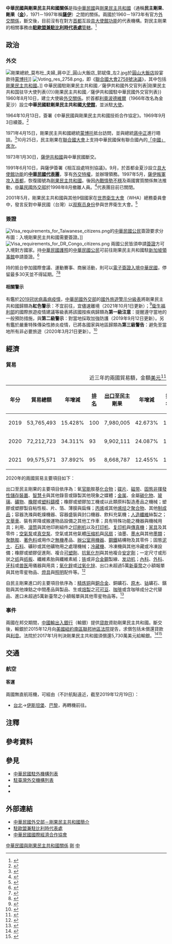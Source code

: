 {{noteTA
|G1=Medicine
|1=zh-hans:台; zh-hant:臺;
|2=zh-hans:金沙萨; zh-hant:金沙薩; zh-tw:金夏沙;
|3=zh-hant:伊斯坦堡; zh-cn:伊斯坦布尔; zh-sg:伊斯坦堡;
|4=zh-hant:杜拜; zh-cn:迪拜; zh-sg:杜拜;
|5=zh-hans:非易失性存储器; zh-hant:非揮發性儲存裝置;
|6=zh-hans:智能卡; zh-hant:智能卡; zh-tw:智慧卡;
|7=zh-hans:塑料; zh-hant:塑料; zh-tw:塑膠;
|8=zh-hans:引擎; zh-hant:引擎; zh-cn:发动机;
}}

{{not|中國－剛果民主共和國關係}}
{{Dablink|關於中華民國與「剛」字國家的外交關係，詳見'''[[中剛關係|中剛關係 (消歧義)]]'''。}}

{{Infobox Bilateral relations|中華民國與剛果民主共和國|ROC|COD|filetype=png}}

'''中華民國與剛果民主共和國關係'''是指[[中華民國|中華民國]]與[[剛果民主共和國|剛果民主共和國]]（通稱'''民主剛果'''、'''剛果（[[金夏沙|金]]）'''，1971－1997年稱'''[[薩伊|薩伊]]'''）之間的關係。兩國於1960－1973年有官方[[外交#外交上的承認|外交關係]]，斷交後，目前沒有在對方[[首都|首都]]互設[[實質大使館|具大使館功能]]的代表機構。對民主剛果的相關事務由'''[[駐歐盟兼駐比利時代表處|駐歐盟兼駐比利時代表處]]'''[[兼轄|管轄]]。<ref>{{Cite web |url = https://www.boca.gov.tw/sp-foof-countrycp-03-149-bbb26-03-1.html |title = 駐館位置及聯絡方式 |publisher = [[中華民國外交部|中華民國外交部]] [[外交部領事事務局|領事事務局]] |access-date = 2017-12-23 |archive-date = 2017-12-24 |archive-url = https://web.archive.org/web/20171224042421/https://www.boca.gov.tw/sp-foof-countrycp-03-149-bbb26-03-1.html }}</ref>

==政治==
===外交===
[[File:剛果總統_莫布杜_夫婦_蔣中正_圓山大飯店_郭斌偉_左2.jpg|thumb]]於[[圓山大飯店|圓山大飯店]]設宴款待[[蒙博托|蒙博托]]]]
[[File:Voting_res_2758.png|thumb]]，即《[[聯合國大會2758號決議|聯合國大會2758號決議]]》，其中包括[[剛果民主共和國|剛果民主共和國]]。]]
{{see also|中華民國外交|{{link-en|剛果民主共和國外交|Foreign relations of the Democratic Republic of the Congo}}}}
{{see also|中国驻刚果民主共和国大使列表{{!}}中華民國駐剛果民主共和國／薩伊共和國外交官列表|刚果民主共和国驻华大使列表{{!}}剛果民主共和國／薩伊共和國駐中華民國外交官列表}}
1960年8月10日，建立大使級[[外交#外交上的承認|外交關係]]。於首都[[利奧波德維爾|利奧波德維爾]]（1966年改名為金夏沙）設立'''中華民國駐剛果民主共和國[[外交代表機構#大使馆|大使館]]'''，並派駐[[特命全權大使|大使]]。

1964年10月13日，簽署《中華民國與剛果民主共和國技術合作協定》。1969年9月3日續簽。<ref>{{Cite web |url = https://no06.mofa.gov.tw/mofatreatys/Result.aspx?tysubject_c=&tysubject_e=&tysubject_o=&tycountry_c=%e5%89%9b%e6%9e%9c&tycountry_e=%e5%89%9b%e6%9e%9c&tyeffectivedate=&tyeffectivedateE=&tysigneddate=&tysigneddateE=&start=Y&tykeyword=&Order=Signing&tyclass= |title = 條約協定查詢系統 |publisher = 中華民國外交部}}</ref>

1971年4月15日，剛果民主共和國總統[[蒙博托·塞塞·塞科|蒙博托]]抵台訪問，並與總統[[蔣中正|蔣中正]]進行晤談。<ref>{{Cite web |url=http://www.ccfd.org.tw/ccef001/index.php?option=com_content&view=article&id=1464:0008-45&catid=198&Itemid=256 |title=存档副本 |accessdate=2016-11-06 |archive-date=2016-11-07 |archive-url=https://web.archive.org/web/20161107011007/http://www.ccfd.org.tw/ccef001/index.php?option=com_content&view=article&id=1464:0008-45&catid=198&Itemid=256 |dead-url=no }}</ref>10月25日，民主剛果在[[聯合國大會|聯合國大會]]上支持中華民國保有聯合國內的[[中國與聯合國#代表權問題|「中國」席次]]。

1973年1月30日，[[薩伊共和國|薩伊共和國]]與中華民國斷交。

1991年6月10日，與薩伊簽署《相互設處特別協議》。9月，於首都金夏沙設立[[實質大使館|具大使館功能]]的'''[[臺北經濟文化代表處|中華民國代表團]]'''，享有[[外交特權|外交特權]]，並辦理領務。1997年5月，[[第一次剛果戰爭|薩伊叛軍攻入首都]]，恢復國號為[[剛果民主共和國|剛果民主共和國]]。後因[[第二次剛果戰爭|內戰情勢不穩]]及兩國實質關係無法推動，[[中華民國外交部|中華民國外交部]]於1998年8月撤離人員。<ref>{{Cite web |url = http://multilingual.mofa.gov.tw/web/web_UTF-8/almanac/almanac1999/mo3/chapter1-3.htm |title = 《中華民國88年外交年鑑》〈第三章 中外關係〉 |publisher = 中華民國外交部 |accessdate = 2017-02-13 |archive-date = 2018-07-13 |archive-url = https://web.archive.org/web/20180713052427/http://multilingual.mofa.gov.tw/web/web_UTF-8/almanac/almanac1999/mo3/chapter1-3.htm |dead-url = no }}</ref>代表團目前已關閉。

2001年5月，剛果民主共和國與其他9個國家在[[世界衛生大會|世界衛生大會]]（WHA）總務委員會中，發言反對中華民國（台灣）以[[观察员身份|观察员身份]]參與世界衛生大會。<ref>{{Cite web |url = https://www.mofa.gov.tw/News_Content_M_2.aspx?n=FAEEE2F9798A98FD&sms=6DC19D8F09484C89&s=F9A77FABF96B78C2 |author = 公眾外交協調會 |date = 2001年5月14日 |title = 本年我國參與WHO案 |publisher = 中華民國外交部 |accessdate = 2019年7月22日 |archive-date = 2020年9月3日 |archive-url = https://web.archive.org/web/20200903191438/https://www.mofa.gov.tw/News_Content_M_2.aspx?n=FAEEE2F9798A98FD&sms=6DC19D8F09484C89&s=F9A77FABF96B78C2 |dead-url = no }}</ref>

===簽證===
[[File:Visa_requirements_for_Taiwanese_citizens.png|thumb]]的[[中華民國國民|中華民國公民]]簽證要求分布圖：入境剛果民主共和國需要簽證。]]
[[File:Visa_requirements_for_DR_Congo_citizens.png|thumb]]
{{see also|中華民國簽證政策|中華民國公民簽證要求}}
{{see also|剛果民主共和國簽證政策|{{link-en|剛果民主共和國公民簽證要求|Visa requirements for Democratic Republic of the Congo citizens}}}}
兩國公民皆須申請[[簽證|簽證]]方可入境對方國家。持[[中華民國護照|中華民國護照]]的[[中華民國國民|中華民國公民]]可前往剛果民主共和國駐[[新加坡|新加坡]][[領事館|領事館]]申請簽證。<ref>{{Cite web |url = https://www.boca.gov.tw/sp-foof-countrycp-03-149-bbb26-02-1.html |title = 簽證及入境須知 |publisher = 外交部領事事務局 |access-date = 2017-12-23 |archive-date = 2017-12-24 |archive-url = https://web.archive.org/web/20171224101239/https://www.boca.gov.tw/sp-foof-countrycp-03-149-bbb26-02-1.html }}</ref>

持{{link-en|剛果民主共和國護照|Democratic Republic of the Congo passport}}的{{link-en|剛果民主共和國人口|Demographics of the Democratic Republic of the Congo|民主剛果公民}}抵台參加國際會議、運動賽事、商展活動，則可以[[中華民國簽證政策#电子签证|電子簽證入境中華民國]]，停留最多30天並不得延期。<ref>{{Cite web |url = https://www.boca.gov.tw/cp-228-4488-8208a-1.html |title = 誰具備申請電子簽證的資格? |publisher = 外交部領事事務局 |access-date = 2018-12-15 |archive-date = 2018-12-09 |archive-url = https://web.archive.org/web/20181209124657/https://www.boca.gov.tw/cp-228-4488-8208a-1.html }}</ref><ref>{{Cite web|url = https://www.boca.gov.tw/cp-215-643-5e740-1.html|title = 我的電子簽證效期多久？|publisher = 外交部領事事務局|access-date = 2018-03-31|archive-date = 2018-03-27|archive-url = https://web.archive.org/web/20180327023606/https://www.boca.gov.tw/cp-215-643-5e740-1.html}}</ref>

====相關警示====
有鑑於[[2019冠状病毒病疫情|2019冠状病毒病疫情]]，[[中華民國外交部|中華民國外交部]]的[[國外旅遊警示分級表|國外旅遊警示分級表]]將剛果民主共和國歸類為'''紅色警示'''：不宜前往，宜儘速離境（2021年10月1日更新）；<ref>{{Cite web |url = https://www.boca.gov.tw/sp-trwa-list-1.html |title = 國外旅遊警示分級表 |publisher = 外交部領事事務局 |access-date = 2022-01-30 |archive-date = 2020-02-08 |archive-url = https://web.archive.org/web/20200208022958/https://www.boca.gov.tw/sp-trwa-list-1.html }}</ref>[[中華民國衛生福利部|衛生福利部]]的國際旅遊疫情建議等級表將該國按疾病歸類為'''第一級注意'''：提醒遵守當地的一般預防措施，與'''第二級警示'''：對當地採取加強防護（2019年9月12日更新）。另有鑑於嚴重特殊傳染性肺炎疫情，已將各國家與地區歸類為'''第三級警告'''：避免至當地所有非必要旅遊（2020年3月21日更新）。<ref>{{Cite web |url = https://www.cdc.gov.tw/CountryEpidLevel/GetPrescription/582?uacid=429 |title = 國際旅遊疫情建議等級 |publisher = [[中華民國衛生福利部|中華民國衛生福利部]] |access-date = 2019-05-18 |archive-date = 2022-05-13 |archive-url = https://web.archive.org/web/20220513232853/https://www.cdc.gov.tw/CountryEpidLevel/GetPrescription/582?uacid=429 }}</ref>

==經濟==
{{see also|臺灣經濟|剛果民主共和國經濟}}
===貿易===
{|class=wikitable
|+近三年的兩國貿易額，金額[[美元|美元]]<ref>{{Cite web |url = https://cuswebo.trade.gov.tw/ |title = 中華民國進出口貿易統計 |publisher = [[中華民國經濟部|中華民國經濟部]] [[經濟部國際貿易局|國際貿易局]] |access-date = 2021-05-08 |archive-date = 2016-03-09 |archive-url = https://web.archive.org/web/20160309193715/http://cus93.trade.gov.tw/FSCI/ }}</ref>
!年分!!貿易總額!!年增減!![[世界政區索引|排名]]!![[出口贸易|出口]]至民主剛果!!年增減!!排名!!自民主剛果[[进口贸易|進口]]!!年增減!!排名
|-
| 2019 || 53,765,493 || {{decrease}}15.428% || 100 || 7,980,005 || {{increase}}42.673% || 132 || 45,785,488 || {{decrease}}21.033% || 82
|-
| 2020 || 72,212,723 || {{increase}}34.311% || 93 || 9,902,111 || {{increase}}24.087% || 121 || 62,310,612 || {{increase}}36.092% || 77
|-
| 2021 || 99,575,571 || {{increase}}37.892% || 95 || 8,668,787 || {{decrease}}12.455% || 130 || 90,906,784 || {{increase}}45.893% || 78
|}

2020年的兩國貿易主要項目如下：

出口至民主剛果的主要項目依序為：氧[[官能团|官能]]胺基[[化合物|化合物]]；[[光碟|碟片]]、[[磁带|磁带]]、[[固态存储|固態]][[非揮發性記憶體|非揮發性儲存裝置]]、[[智慧卡|智慧卡]]與其他錄音或錄製其他現象之媒體；[[金属|金属]]、金屬[[碳化物|碳化物]]、[[玻璃|玻璃]]、[[礦物|礦物]]、[[橡膠|橡膠]]或[[塑料|塑料]][[鑄造|鑄模]]；橡膠或塑膠加工機或以此類原料製造產品之機械；塑膠或塑膠製自粘性板、片、箔、薄膜與扁條；[[丙烯|丙烯]]或其他[[烯烃|烯烃]]之[[聚合物|聚合物]]、其他[[制成品|制成品]]；容器洗滌與乾燥機器、容器盛裝與封口機器、飲料充氣機；[[人造纖維|人造纖維]]絲製之{{link-en|縫紉線|Thread (yarn)}}；[[叉车|叉舉車]]、裝有昇降或搬運物品設備之其他工作車；具有特殊功能之機器與機械用具；利用{{link-en|印版|Forme (printing)|印刷版}}、[[平版印刷|滾筒]]與其他印刷組件之[[印刷机|印刷机]]以及[[打印机|打印机]]、[[复印机|复印机]]與[[傳真|傳真機]]；[[家具|家具]]及其零件；[[氣泵|空氣泵]]或[[真空泵|真空泵]]、空氣或其他氣體[[压缩机|压缩机]]與[[风扇|风扇]]；油墨、[[墨水|墨水]]與其他[[墨|墨類]]；[[聚酰胺|聚酰胺]]、[[色素|著色料]]或用作{{link-en|發光劑|Luminophore}}之[[无机化学|無機]]產品、[[:Category:办公设备|辦公室用機器]]、[[钢|鋼鐵]]結構物及其零件；固態[[土壤|泥土]]、[[岩石|石料]]、礦砂或其他礦物用之處理機械；[[冰箱|冷藏機]]、冷凍機與其他冷藏或冷凍設備；橡膠或塑膠促進劑、複合[[塑化劑|可塑劑]]、[[抗氧化剂|抗氧化剂]]與其他複合[[塑膠添加劑|安定劑]]；一定尺寸或形狀之[[纸|纸]]與[[纸板|纸板]]、纖維素胎與纖維素紙；[[铁|铁]]或非[[合金鋼|合金鋼]]製線、[[发动机|发动机]]；[[內科學|內科]]、[[外科学|外科]]、[[牙醫學|牙科]]或[[兽医|兽医]]用儀器與用具；[[氧化鋅|氧化鋅]]或[[过氧化锌|过氧化锌]]、出口未超過5萬[[新臺幣|新臺幣]]之小額報單與其他零星物品、[[燈具|燈具]]與[[照明|照明]]配件等。<ref>{{Cite web |url = https://www.taitraesource.com/default.asp |title = 近二年我國對當地出口主要產品 |publisher = [[中華民國對外貿易發展協會|中華民國對外貿易發展協會]] |access-date = 2021-09-26 |archive-date = 2007-06-02 |archive-url = https://web.archive.org/web/20070602030647/http://www.taitraesource.com/total01.asp }}</ref>

自民主剛果進口的主要項目依序為：[[精炼|精炼]][[铜|铜]]與[[銅合金列表|銅合金]]、銅礦石、[[木材|原木]]、[[钴|钴]]礦石、鑌鈷與其他煉鈷之中間產品與製品、生或[[烘焙|焙製]]之[[可可豆|可可豆]]、[[咖啡|咖啡]]或含咖啡成分之代替品、進口未超過5萬新臺幣之小額報單與其他零星物品等。<ref>{{Cite web |url = https://www.taitraesource.com/default.asp |title = 近二年我國自當地進口主要產品 |publisher = 中華民國對外貿易發展協會 |access-date = 2021-09-26 |archive-date = 2007-06-02 |archive-url = https://web.archive.org/web/20070602030647/http://www.taitraesource.com/total01.asp }}</ref>

===事件===
兩國在邦交期間，[[中國輸出入銀行|中國輸出入銀行]]（輸銀）提供[[貸款|貸款]]資助剛果民主共和國。斷交後，輸銀於2015年12月向[[美國紐約南區聯邦地區法院|美國紐約南區聯邦地區法院]]提告{{noteTag|中國輸出入銀行在[[紐約|紐約]]設有辦公室，過去貸款給[[中華民國外交#邦交國|中華民國的邦交國]]時由輸銀出面與對方國家銀行簽約，合約可以適用[[紐約州法律|紐約州法律]]，對中華民國比較有保障。}}，求償包括未償還貸款與[[利息|利息]]。法院於2017年1月判決剛果民主共和國須償還5,730萬美元給輸銀。<ref>{{Cite web |url = https://udn.com/news/story/5/2375838 |author = 田思怡 |date = 2017年3月31日 |title = 與台灣斷交的非洲國家小心了 銀行打官司討回64億貸款 |publisher = [[聯合新聞網|聯合新聞網]] |accessdate = 2017年5月20日 |archive-date = 2017年3月31日 |archive-url = https://web.archive.org/web/20170331031633/https://udn.com/news/story/5/2375838 |dead-url = no }}</ref><ref>{{Cite web |url = http://www.cw.com.tw/article/article.action?id=5081742 |author = [[德國之聲|德國之聲]] |date = 2017年4月2日 |title = 與台灣斷交 要付出代價！ |publisher = [[天下雜誌|天下雜誌]] |accessdate = 2017年5月20日 |archive-date = 2017年4月13日 |archive-url = https://web.archive.org/web/20170413165532/http://www.cw.com.tw/article/article.action?id=5081742 |dead-url = no }}</ref>

==交通==
{{see also|臺灣交通|{{link-en|剛果民主共和國交通|Transport in the Democratic Republic of the Congo}}}}
===航空===
<!-- 參考自中文、英文維基相關條目 -->
====客運====
兩國無直航班機，可經由（不計航點遠近，截至2019年12月19日{{noteTag|有鑑於[[2019冠状病毒病疫情|2019冠状病毒病疫情]]影響，暫停更新。}}）：

*[[臺灣桃園國際機場|台北]]→[[伊斯坦堡機場|伊斯坦堡]]、[[戴高樂國際機場|巴黎]]，再轉機前往{{link-en|剛果民主共和國機場列表|List of airports in the Democratic Republic of the Congo|剛果民主共和國的國際機場}}。

==注釋==
{{noteFoot}}

==參考資料==
{{reflist|2}}

==參見==
{{Portal box|國際關係|中華民國|剛果民主共和國|非洲|image2=Flag of the Republic of China.svg|image3=Flag of the Democratic Republic of the Congo.svg}}
*[[中華民國駐外機構列表|中華民國駐外機構列表]]
*[[駐臺灣外交機構列表|駐臺灣外交機構列表]]
*{{link-en|剛果民主共和國駐外機構列表|List of diplomatic missions of the Democratic Republic of the Congo}}
*{{link-en|駐剛果民主共和國外交機構列表|List of diplomatic missions in the Democratic Republic of the Congo}}

==外部連結==
*[https://www.mofa.gov.tw/CountryInfo.aspx?CASN=2&n=163&sms=33&s=28 中華民國外交部－剛果民主共和國簡介]
*[http://www.taiwanembassy.org/BE/mp.asp?mp=101 駐歐盟兼駐比利時代表處]
*[http://www.cieca.org.tw/style/frame/m9/faq.asp?lang=1&customer_id=2998&content_set=color_1&name_id=151617&Directory_ID=3223 中華民國國際經濟合作協會]

{{中華民國與剛果民主共和國關係}}
{{中華民國外交}}
{{剛果民主共和國外交}}

[[Category:中華民國與剛果民主共和國關係|]]
[[Category:中華民國雙邊關係|剛]]
[[Category:剛果民主共和國雙邊關係|中]]